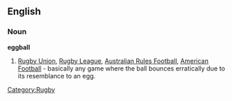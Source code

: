 ==English==

===Noun===
'''eggball'''

# {{context|UK|Slang}} [[Rugby Union]], [[Rugby League]], [[Australian Rules Football]], [[American Football]] - basically any game where the ball bounces erratically due to its resemblance to an egg.

[[Category:Rugby]]
